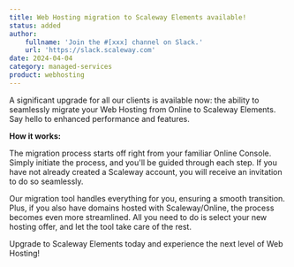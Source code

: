 ```yaml
---
title: Web Hosting migration to Scaleway Elements available!
status: added
author:
    fullname: 'Join the #[xxx] channel on Slack.'
    url: 'https://slack.scaleway.com'
date: 2024-04-04
category: managed-services
product: webhosting
---
```


A significant upgrade for all our clients is available now: the ability to seamlessly migrate your Web Hosting from Online to Scaleway Elements. Say hello to enhanced performance and features.

**How it works:**

The migration process starts off right from your familiar Online Console. Simply initiate the process, and you'll be guided through each step. If you have not already created a Scaleway account, you will receive an invitation to do so seamlessly.

Our migration tool handles everything for you, ensuring a smooth transition. Plus, if you also have domains hosted with Scaleway/Online, the process becomes even more streamlined. All you need to do is select your new hosting offer, and let the tool take care of the rest.

Upgrade to Scaleway Elements today and experience the next level of Web Hosting!


